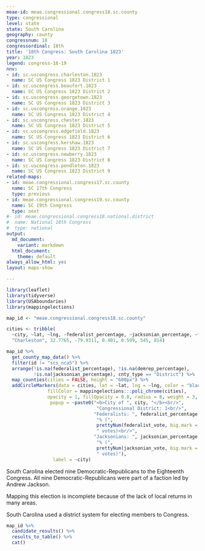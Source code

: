 ```yaml
---
meae-id: meae.congressional.congress18.sc.county
type: congressional
level: state
state: South Carolina
geography: county
congressnum: 18
congressordinal: 18th
title: '18th Congress: South Carolina 1823'
year: 1823
legend: congress-18-19
nnv:
- id: sc.uscongress.charleston.1823
  name: SC US Congress 1823 District 1
- id: sc.uscongress.beaufort.1823
  name: SC US Congress 1823 District 2
- id: sc.uscongress.georgetown.1823
  name: SC US Congress 1823 District 3
- id: sc.uscongress.orange.1823
  name: SC US Congress 1823 District 4
- id: sc.uscongress.chester.1823
  name: SC US Congress 1823 District 5
- id: sc.uscongress.edgefield.1823
  name: SC US Congress 1823 District 6
- id: sc.uscongress.kershaw.1823
  name: SC US Congress 1823 District 7
- id: sc.uscongress.newberry.1823
  name: SC US Congress 1823 District 8
- id: sc.uscongress.pendleton.1823
  name: SC US Congress 1823 District 9
related-maps:
- id: meae.congressional.congress17.sc.county
  name: SC 17th Congress
  type: previous
- id: meae.congressional.congress19.sc.county
  name: SC 19th Congress
  type: next
#- id: meae.congressional.congress18.national.district
#  name: National 18th Congress
#  type: national
output:
  md_document:
    variant: markdown
  html_document:
    theme: default
always_allow_html: yes
layout: maps-show

---
```


```r
library(leaflet)
library(tidyverse)
library(USAboundaries)
library(mappingelections)

map_id <- "meae.congressional.congress18.sc.county"

cities <- tribble(
  ~city, ~lat, ~lng, ~federalist_percentage, ~jacksonian_percentage, ~federalist_vote, ~jacksonian_vote, 
  "Charleston", 32.7765, -79.9311, 0.401, 0.599, 545, 814)
```

<div class="map">

```r
map_id %>%
  get_county_map_data() %>%
  filter(id != "scs_nca5") %>% 
  arrange(!is.na(federalist_percentage), !is.na(demrep_percentage), 
          !is.na(jacksonian_percentage), cnty_type == "District") %>%
  map_counties(cities = FALSE, height = "600px") %>% 
  addCircleMarkers(data = cities, lat = ~lat, lng = ~lng, color = "black",
               fillColor = mappingelections:::poli_chrome(cities),
               opacity = 1, fillOpacity = 0.8, radius = 8, weight = 3,
                popup = ~paste0("<b>City of ", city, "</b><br/>",
                                 "Congressional District: 1<br/>",
                                "Federalists: ", federalist_percentage * 100,
                                 "% (", 
                                 prettyNum(federalist_vote, big.mark = ","),
                                 " votes)<br/>",
                                "Jacksonians: ", jacksonian_percentage * 100,
                                 "% (", 
                                 prettyNum(jacksonian_vote, big.mark = ","),
                                 " votes)"),
                 label = ~city)
```

</div>

South Carolina elected nine Democratic-Republicans to the Eighteenth Congress. All nine Democratic-Republicans were part of a faction led by Andrew Jackson.

Mapping this election is incomplete because of the lack of local returns in many areas.

South Carolina used a district system for electing members to Congress. 

<div class="results-table">

```r
map_id %>%
  candidate_results() %>%
  results_to_table() %>%
  cat()
```

</div>
